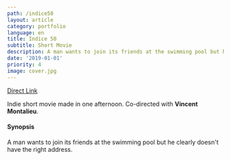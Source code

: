 ```yaml
---
path: /indice50
layout: article
category: portfolio
language: en
title: Indice 50
subtitle: Short Movie
description: A man wants to join its friends at the swimming pool but he clearly doesn't have the right address.
date: '2019-01-01'
priority: 4
image: cover.jpg
---
```


<ResponsiveIframe
  src="https://www.youtube.com/embed/5gkkIeeAuSU?rel=0"
  width="1920"
  height="1080"
/>

[Direct Link](https://www.youtube.com/watch?v=5gkkIeeAuSU)

Indie short movie made in one afternoon. Co-directed with **Vincent Montalieu**.

#### Synopsis

A man wants to join its friends at the swimming pool but he clearly doesn't have the right address.
